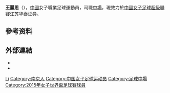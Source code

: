 {{Infobox football biography
| name           = 王麗思
| image          =
| image_size     =
| fullname       = 王麗思
| birth_date     = {{birth date and age|1991|11|28|df=y}}<ref>{{cite web|title=List of Players - China PR|url=http://www.fifadata.com/document/FWWC/2015/pdf/FWWC_2015_SquadLists.pdf|publisher=[[FIFA|FIFA]]|accessdate=12 June 2015|page=5|format=PDF|date=30 May 2015|archive-date=2016-04-10|archive-url=https://web.archive.org/web/20160410062327/http://www.fifadata.com/document/FWWC/2015/pdf/FWWC_2015_SquadLists.pdf|dead-url=no}}</ref>
| birth_place    = {{PRC}}[[江苏|江苏]][[南京|南京]]
| height         = {{convert|162|cm|ftin|1|abbr=on}}
| position       = [[中場|中場]]
| currentclub    = [[江苏华泰证券女子足球俱乐部|江苏华泰证券]]
| clubnumber     = –
| years1         = 2011–
| clubs1         = [[江苏华泰证券女子足球俱乐部|江苏华泰证券]]
| caps1          =
| goals1         =
| nationalyears1 = 2012–
| nationalteam1  = [[中國國家女子足球隊|中國國家女子足球隊]]
| nationalcaps1  = 53
| nationalgoals1 = 7
| club-update    = 8 August 2015
| ntupdate       =  8 August 2015
}}

'''王麗思'''（{{bd||}}），[[中华人民共和国|中國]]女子職業足球運動員，司職[[中場|中場]]，現效力於[[中國女子足球超級聯賽|中國女子足球超級聯賽]][[江苏华泰证券女子足球俱乐部|江苏华泰证券]]。

== 參考资料 ==
{{reflist}}

== 外部連結 ==
* {{FIFA player|386986}}
* {{soccerway|lisi-wang/406356}}

{{2015年女足世界杯中国队参赛名单}}

{{Authority control}}
{{DEFAULTSORT:Wang王}}
[[Category:王姓|Li]]
[[Category:南京人|Category:南京人]]
[[Category:中国女子足球运动员|Category:中国女子足球运动员]]
[[Category:足球中場|Category:足球中場]]
[[Category:2015年女子世界盃足球賽球員|Category:2015年女子世界盃足球賽球員]]